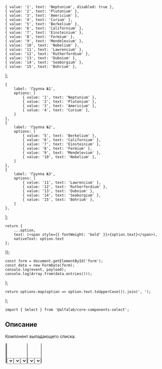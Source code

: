 


    { value: '1', text: 'Neptunium', disabled: true },
    { value: '2', text: 'Plutonium' },
    { value: '3', text: 'Americium' },
    { value: '4', text: 'Curium' },
    { value: '5', text: 'Berkelium' },
    { value: '6', text: 'Californium' },
    { value: '7', text: 'Einsteinium' },
    { value: '8', text: 'Fermium' },
    { value: '9', text: 'Mendelevium' },
    { value: '10', text: 'Nobelium' },
    { value: '11', text: 'Lawrencium' },
    { value: '12', text: 'Rutherfordium' },
    { value: '13', text: 'Dubnium' },
    { value: '14', text: 'Seaborgium' },
    { value: '15', text: 'Bohrium' },
];

    {
        label: 'Группа №1',
        options: [
            { value: '1', text: 'Neptunium' },
            { value: '2', text: 'Plutonium' },
            { value: '3', text: 'Americium' },
            { value: '4', text: 'Curium' },
        ]
    },
    {
        label: 'Группа №2',
        options: [
            { value: '5', text: 'Berkelium' },
            { value: '6', text: 'Californium' },
            { value: '7', text: 'Einsteinium' },
            { value: '8', text: 'Fermium' },
            { value: '9', text: 'Mendelevium' },
            { value: '10', text: 'Nobelium' },
        ]
    },
    {
        label: 'Группа №3',
        options: [
            { value: '11', text: 'Lawrencium' },
            { value: '12', text: 'Rutherfordium' },
            { value: '13', text: 'Dubnium' },
            { value: '14', text: 'Seaborgium' },
            { value: '15', text: 'Bohrium' },
        ]
    },
];

    return {
        ...option,
        text: (<span style={{ fontWeight: 'bold' }}>{option.text}</span>),
        nativeText: option.text
    };
});

    const form = document.getElementById('form');
    const data = new FormData(form);
    console.log(event, payload);
    console.log(Array.from(data.entries()));
};

    return options.map(option => option.text.toUpperCase()).join(', ');
};

<Meta title='Компоненты|Select' component={Select} />

<Title>
    Select ({name}@{version})
</Title>

```tsx
import { Select } from '@alfalab/core-components-select';
```

## Описание

Компонент выпадающего списка.

<Story name='Песочница'>
    <Select
        block={boolean('block', false)}
        size={select('size', ['s', 'm', 'l'], 's')}
        disabled={boolean('disabled', false)}
        className={text('className', '')}
        options={options}
        multiple={boolean('multiple', false)}
        allowUnselect={boolean('allowUnselect', false)}
        closeOnSelect={boolean('closeOnSelect', true)}
        showArrow={boolean('showArrow', true)}
        circularNavigation={boolean('circularNavigation', false)}
        nativeSelect={boolean('nativeSelect', false)}
        placeholder={text('placeholder', 'Выберите элемент')}
        label={text('label', 'Элемент')}
    />
</Story>


## Select Props

<Props of={Select} />

## Field Props

<Props of={Field} />

## OptionsList Props

<Props of={OptionsList} />

## Optgroup Props

<Props of={Optgroup} />

## Option Props

<Props of={Option} />

## Использование
<br/>

### Controlled-way

Компонент может быть использован как controlled с помощью `onChange` и `selected`:

<Preview>
    <div style={{ height: 180, width: 300 }}>
        {React.createElement(() => {
            const [selected, setSelected] = React.useState([options[1], options[2]]);
            const handleChange = (event, payload) => {
                setSelected(payload.selected);
            };
            return (
                <Select
                    block={true}
                    options={options}
                    placeholder='Выберите элемент'
                    label='controlled'
                    multiple={true}
                    onChange={handleChange}
                    selected={selected}
                />
            );
        })}
    </div>
</Preview>

## Настройка рендера

Помимо текста, компонент позволяет использовать html в качестве поля `text` у вариантов выбора

<Preview>
    <div style={{ height: 180, width: 200 }}>
        {React.createElement(() => {
            return (
                <Select
                    block={true}
                    options={optionsWithHtml}
                    label='html'
                    multiple={true}
                />
            );
        })}
    </div>
</Preview>

Стандартные компоненты **Field** и **Option** позволяют управлять рендером с помощью `valueRenderer` и `optionRenderer`

<Preview>
    <div style={{ height: 180 }}>
        <Container>
            <Row align="middle">
                <Col>
                    {React.createElement(() => {
                        const renderFieldValue = (options) => options.map(option => option && option.text.toUpperCase());
                        const optionRenderer = (option) => (<b>{option.text}</b>);
                        return (
                            <Select
                                options={options}
                                label='Uppercased'
                                placeholder='bold'
                                valueRenderer={renderFieldValue}
                                optionRenderer={optionRenderer}
                                allowUnselect={true}
                            />
                        );
                    })}
                </Col>
                <Col>
                    {React.createElement(() => {
                        const OptionWithIcon = ({ text }) => (
                            <span style={{ display: 'flex' }}>
                                <Icon />
                                {text}
                            </span>
                        );
                        const renderOption = (option) => <OptionWithIcon key={option.value} {...option} />;
                        const renderFieldValue = (options) => options.map(renderOption);
                        return (
                            <Select
                                options={options}
                                label='С иконкой'
                                valueRenderer={renderFieldValue}
                                optionRenderer={renderOption}
                            />
                        );
                    })}
                </Col>
            </Row>
        </Container>
    </div>
</Preview>

Для более сложных кейсов — **Field**, **OptionsList**, **Optgroup** и **Option** можно заменить на собственные компоненты.

<Preview>
    <div style={{ height: 180 }}>
        <Container>
            <Row align="middle">
                <Col>
                    {React.createElement(() => {
                        const CustomField = ({ value }) => (
                            <span style={{ border: '1px solid #ff4784', display: 'block' }}>
                                {value.length === 0 ? 'Custom field.' : ' Selected: '}
                                {value.map(option => option.text.toUpperCase()).join(', ')}
                            </span>
                        );
                        return (
                            <Select
                                options={options}
                                label='CustomField'
                                Field={CustomField}
                            />
                        );
                    })}
                </Col>
            </Row>
        </Container>
    </div>
</Preview>

## Группы

Группированный селект

```jsx
const groups = [{
    label: 'Группа №1',
    options: [
        { value: '1', text: 'Neptunium' },
        { value: '2', text: 'Plutonium' },
    ]
},
{
    label: 'Группа №2',
    options: [
        { value: '3', text: 'Berkelium' },
        { value: '4', text: 'Californium' },
    ]
}]
```

<Preview>
    <div style={{ height: 180 }}>
        <Select
            options={groups}
            label='Optgroup'
            multiple={true}
        />
    </div>
</Preview>

## Нативный селект

Рендерит нативный селект вместо выпадающего меню. (на десктопе использовать только с multiple=false)

<Preview>
    <Select
        options={groups}
        label='native'
        nativeSelect={true}
    />
</Preview>

## Рендер длинных списков

Используйте `OptionsList={VirtualOptionsList}` для рендера большого количества данных

<Preview>
    <Container>
        <Row align='middle'>
            <Col>
                <div
                    style={{
                        height: 180,
                        width: 240,
                    }}
                >
                    {React.createElement(() => {
                        const options = new Array(10000).fill().map((_, index) => {
                            const variableSizeText = `Вы восхитительны! `.repeat(
                                Math.round(Math.random() * 10),
                            );
                            return {
                                value: index,
                                text: `${index}. ${variableSizeText}`,
                            };
                        });
                        return (
                            <Select
                                label='virtual 10k'
                                block={true}
                                options={options}
                                circularNavigation={true}
                                OptionsList={VirtualOptionsList}
                                allowUnselect={true}
                            />
                        );
                    })}
                </div>
            </Col>
            <Col>
                <div
                    style={{
                        height: 180,
                        width: 240,
                    }}
                >
                    {React.createElement(() => {
                        return (
                            <Select
                                label='virtual with groups'
                                block={true}
                                options={groups}
                                multiple={true}
                                allowUnselect={true}
                                circularNavigation={true}
                                OptionsList={VirtualOptionsList}
                            />
                        );
                    })}
                </div>
            </Col>
        </Row>
    </Container>
</Preview>
